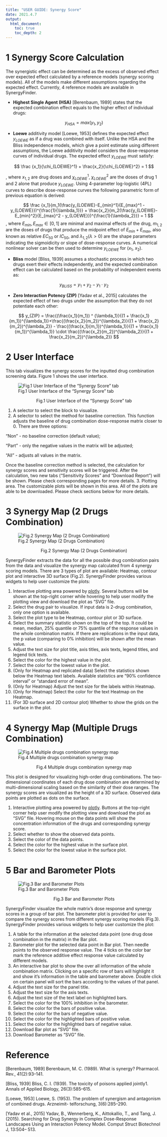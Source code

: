 ```yaml
---
title: "USER GUIDE: Synergy Score"
date: 2021.4.7
output: 
  html_document:
    toc: true
    toc_depth: 2
---
```


# 1 Synergy Score Calculation

The synergistic effect can be determined as the excess of observed effect over expected effect calculated by a reference models (synergy scoring models). All of the models make different assumptions regarding the expected effect. Currently, 4 reference models are available in SynergyFinder. 

* **Highest Single Agent (HSA)** [Berenbaum, 1989] states that the expected combination effect equals to the higher effect of individual drugs:

$$y_{HSA} = max(y_1, y_2)$$

* **Loewe** additivity model [Loewe, 1953] defines the expected effect $y_{LOEWE}$ as if a drug was combined with itself. Unlike the HSA and the Bliss independence models, which give a point estimate using different assumptions, the Loewe additivity model considers the dose-response curves of individual drugs. The expected effect $y_{LOEWE}$ must satisfy:

$$
		\frac
		{x_1}{\chi_{LOEWE}^1}
		+
		\frac{x_2}{\chi_{LOEWE}^2} 
		= 1
$$

, where $x_{1,2}$ are drug doses and $\chi_{LOEWE}^1,\ \chi_{LOEWE}^2$ are the doses of drug 1 and 2 alone that produce $y_{LOEWE}$.
Using 4-parameter log-logistic (4PL) curves to describe dose-response curves the following parametric form of previous equation is derived:

$$
		\frac
		{x_1}{m_1(\frac{y_{LOEWE}-E_{min}^1}{E_{max}^1 - y_{LOEWE}})^{\frac{1}{\lambda_1}}}
		+
		\frac{x_2}{m_2(\frac{y_{LOEWE}-E_{min}^2}{E_{max}^2 - y_{LOEWE}})^{\frac{1}{\lambda_2}}}
		= 1
$$
, where $E_{min}, E_{max}\in[0,1]$ are minimal and maximal effects of the drug, $m_{1,2}$ are the doses of drugs that produce the midpoint effect of $E_{min} + E_{max}$, also known as relative $EC_{50}$ or $IC_{50}$, and $\lambda_{1,2}(\lambda>0)$ are the shape parameters indicating the sigmoidicity or slope of dose-response curves. A numerical nonlinear solver can be then used to determine $y_{LOEWE}$ for ($x_1$, $x_2$).

* **Bliss** model [Bliss, 1939] assumes a stochastic process in which two drugs exert their effects independently, and the expected combination effect can be calculated based on the probability of independent events as:

$$
		y_{BLISS} = y_1 + y_2 - y_1 \cdot y_2
$$

* **Zero Interaction Potency (ZIP)** [Yadav et al., 2015] calculates the expected effect of two drugs under the assumption that they do not potentiate each other:

$$
y_{ZIP} = \frac{(\frac{x_1}{m_1}) ^ {\lambda_1}}{(1 + \frac{x_1}{m_1})^{\lambda_1}}+\frac{(\frac{x_2}{m_2})^{\lambda_2}}{(1 + \frac{x_2}{m_2})^{\lambda_2}} - \frac{(\frac{x_1}{m_1})^{\lambda_1}}{(1 + \frac{x_1}{m_1})^{\lambda_1}} \cdot \frac{(\frac{x_2}{m_2})^{\lambda_2}}{(1 + \frac{x_2}{m_2})^{\lambda_2}}
$$

# 2 User Interface

This tab visualizes the synergy scores for the inputted drug combination screening data. Figure 1 shows the user interface.

![Fig.1 User Interface of the "Synergy Score" tab](../www/images/userGuideSynergy.png)

<p style="text-align: center;"> Fig.1 User Interface of the "Synergy Score" tab </p>

1. A selector to select the block to visualize.
2. A selector to select the method for baseline correction. This function adjusts the baseline of drug combination dose-response matrix closer to 0. There are three options:

"Non" - no baseline correction (default value);

"Part" - only the negative values in the matrix will be adjusted;

"All" - adjusts all values in the matrix.

Once the baseline correction method is selected, the calculation for synergy scores and sensitivity scores will be triggered. After the calculation, two new tabs ("Sensitivity Scores" and "Download Report") will be shown. Please check corresponding pages for more details.
3. Plotting area. The customizable plots will be shown in this area. All of the plots are able to be downloaded. Please check sections below for more details.

# 3 Synergy Map (2 Drugs Combination)

![Fig.2 Synergy Map (2 Drugs Combination)](../www/images/userGuideSynergyMap.png)

<p style="text-align: center;"> Fig.2 Synergy Map (2 Drugs Combination) </p>

SynergyFinder extracts the data for all the possible drug combination pairs from the data and visualize the synergy map calculated from 4 synergy scoring models. There are 3 types of plot are available: Heatmap, contour plot and interactive 3D surface (Fig.2). SynergyFinder provides various widgets to help user customize the plots:

1. Interactive plotting area powered by [plotly](https://plotly.com/r/). Several buttons will be shown at the top-right corner while hovering to help user modify the plotting view and download the plot as "SVG" file.
2. Select the drug pair to visualize. If input data is 2-drug combination, only one option is available.
3. Select the plot type to be Heatmap, contour plot or 3D surface.
4. Select the summary statistic shown on the top of the top. It could be mean, median, 25% quantile or 75% quantile of the response values in the whole combination matrix. If there are replications in the input data, the p value (comparing to 0% inhibition) will be shown after the mean value.
5. Adjust the text size for plot title, axis titles, axis texts, legend titles, and legend tick texts.
6. Select the color for the highest value in the plot.
7. Select the color for the lowest value in the plot.
8. (Only for Heatmap and replicated data) Select the statistics shown below the Heatmap text labels. Available statistics are "90% confidence interval" or "standard error of mean".
9. (Only for Heatmap) Adjust the text size for the labels within Heatmap.
10. (Only for Heatmap) Select the color for the text Heatmap on the Heatmap.
11. (For 3D surface and 2D contour plot) Whether to show the grids on the surface in the plot.

# 4 Synergy Map (Multiple Drugs Combination)

![Fig.4 Multiple drugs combination synergy map](../www/images/userGuideSynergyMapMulti.png)

<p style="text-align: center;"> Fig.4 Multiple drugs combination synergy map </p>

This plot is designed for visualizing high-order drug combinations. The two-dimensional coordinates of each drug dose combination are determined by multi-dimensional scaling based on the similarity of their dose ranges. The synergy scores are visualized as the height of a 3D surface. Observed data points are plotted as dots on the surface.

1. Interactive plotting area powered by [plotly](https://plotly.com/r/). Buttons at the top-right corner help user modify the plotting view and download the plot as "SVG" file. Hovering mouse on the data points will show the concentration information of the drugs and corresponding synergy score.
2. Select whether to show the observed data points.
3. Select the color of the data points.
4. Select the color for the highest value in the surface plot.
5. Select the color for the lowest value in the surface plot.

# 5 Bar and Barometer Plots

![Fig.3 Bar and Barometer Plots](../www/images/userGuideSynergyBar.png)

<p style="text-align: center;"> Fig.3 Bar and Barometer Plots </p>

SynergyFinder visualize the whole matrix's dose response and synergy scores in a group of bar plot. The barometer plot is provided for user to compare the synergy scores from different synergy scoring models (Fig.3). SynergyFinder provides various widgets to help user customize the plot:

1. A table for the information at the selected data point (one drug dose combination in the matrix) in the Bar plot.
2. Barometer plot for the selected data point in Bar plot. Then needle points to the observed response value. The 4 ticks on the color bar mark the reference additive effect response value calculated by different models.
3. An interactive bar plot to show the over all information of the whole combination matrix. Clicking on a specific row of bars will highlight it and show it's information in the table and barometer above. Double click on certain panel will sort the bars according to the values of that panel.
4. Adjust the text size for the panel title.
5. Adjust the text size for the axis texts.
6. Adjust the text size of the text label on highlighted bars.
7. Select the color for the 100% inhibition in the barometer.
8. Select the color for the bars of positive value.
9. Select the color for the bars of negative value.
10. Select the color for the highlighted bars of positive value.
11. Select the color for the highlighted bars of negative value.
12. Download Bar plot as "SVG" file.
13. Download Barometer as "SVG" file.

# Reference

[Berenbaum, 1989] Berenbaum, M. C. (1989). What is synergy? Pharmacol. Rev., 41(2):93–141.

[Bliss, 1939] Bliss, C. I. (1939). The toxicity of poisons applied jointly1. Annals of Applied Biology, 26(3):585–615.

[Loewe, 1953] Loewe, S. (1953). The problem of synergism and antagonism of combined drugs. Arzneimit- telforschung, 3(6):285–290.

[Yadav et al., 2015] Yadav, B., Wennerberg, K., Aittokallio, T., and Tang, J. (2015). Searching for Drug Synergy in Complex Dose-Response Landscapes Using an Interaction Potency Model. Comput Struct Biotechnol J, 13:504– 513.